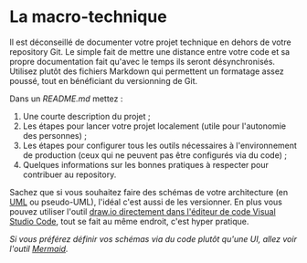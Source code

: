 
# La macro-technique

Il est déconseillé de documenter votre projet technique en dehors de votre repository Git. Le simple fait de mettre une distance entre votre code et sa propre documentation fait qu'avec le temps ils seront désynchronisés. Utilisez plutôt des fichiers Markdown qui permettent un formatage assez poussé, tout en bénéficiant du versionning de Git.

Dans un _README.md_ mettez :

1.  Une courte description du projet ;
2.  Les étapes pour lancer votre projet localement (utile pour l'autonomie des personnes) ;
3.  Les étapes pour configurer tous les outils nécessaires à l'environnement de production (ceux qui ne peuvent pas être configurés via du code) ;
4.  Quelques informations sur les bonnes pratiques à respecter pour contribuer au repository.

<CaptionedImage src={ReadmeExample} alt="" caption="Exemple d'un README.md" source="https://github.com/inclusion-numerique/mediature/tree/dev" />

Sachez que si vous souhaitez faire des schémas de votre architecture (en [UML](<https://fr.wikipedia.org/wiki/UML_(informatique)>) ou pseudo-UML), l'idéal c'est aussi de les versionner. En plus vous pouvez utiliser l'outil [draw.io directement dans l'éditeur de code Visual Studio Code](https://marketplace.visualstudio.com/items?itemName=hediet.vscode-drawio), tout se fait au même endroit, c'est hyper pratique.

<CaptionedImage
  src={ArchitectureOverview}
  alt=""
  caption="Exemple d'un schéma intégré à un README"
  source="https://github.com/inclusion-numerique/mediature/blob/dev/TECHNICAL_ARCHITECTURE_DOCUMENT.md#services-diagram"
/>

_Si vous préférez définir vos schémas via du code plutôt qu'une UI, allez voir l'outil [Mermaid](https://github.com/mermaid-js/mermaid)._
